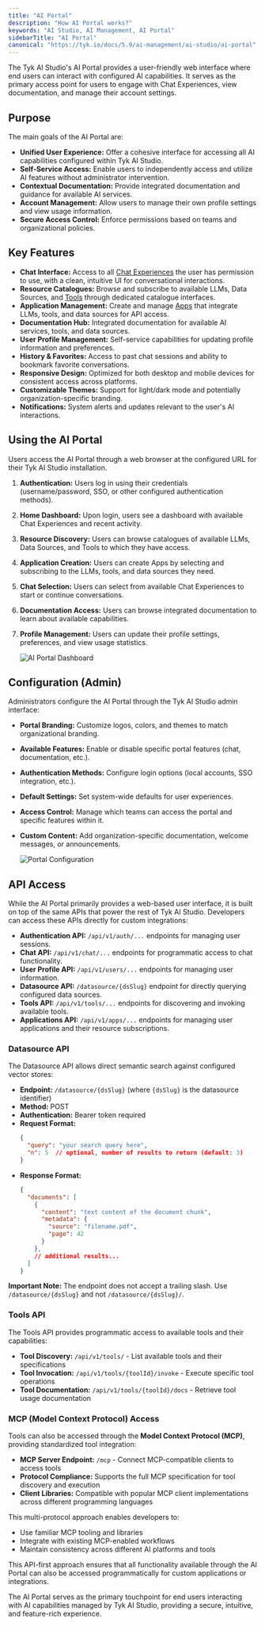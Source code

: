 ```yaml
---
title: "AI Portal"
description: "How AI Portal works?"
keywords: "AI Studio, AI Management, AI Portal"
sidebarTitle: "AI Portal"
canonical: "https://tyk.io/docs/5.9/ai-management/ai-studio/ai-portal"
---
```


The Tyk AI Studio's AI Portal provides a user-friendly web interface where end users can interact with configured AI capabilities. It serves as the primary access point for users to engage with Chat Experiences, view documentation, and manage their account settings.

## Purpose

The main goals of the AI Portal are:

*   **Unified User Experience:** Offer a cohesive interface for accessing all AI capabilities configured within Tyk AI Studio.
*   **Self-Service Access:** Enable users to independently access and utilize AI features without administrator intervention.
*   **Contextual Documentation:** Provide integrated documentation and guidance for available AI services.
*   **Account Management:** Allow users to manage their own profile settings and view usage information.
*   **Secure Access Control:** Enforce permissions based on teams and organizational policies.

## Key Features

*   **Chat Interface:** Access to all [Chat Experiences](/docs/5.9/ai-management/ai-studio/chat-interface) the user has permission to use, with a clean, intuitive UI for conversational interactions.
*   **Resource Catalogues:** Browse and subscribe to available LLMs, Data Sources, and [Tools](/docs/5.9/ai-management/ai-studio/tools) through dedicated catalogue interfaces.
*   **Application Management:** Create and manage [Apps](/docs/5.9/ai-management/ai-studio/apps) that integrate LLMs, tools, and data sources for API access.
*   **Documentation Hub:** Integrated documentation for available AI services, tools, and data sources.
*   **User Profile Management:** Self-service capabilities for updating profile information and preferences.
*   **History & Favorites:** Access to past chat sessions and ability to bookmark favorite conversations.
*   **Responsive Design:** Optimized for both desktop and mobile devices for consistent access across platforms.
*   **Customizable Themes:** Support for light/dark mode and potentially organization-specific branding.
*   **Notifications:** System alerts and updates relevant to the user's AI interactions.

## Using the AI Portal

Users access the AI Portal through a web browser at the configured URL for their Tyk AI Studio installation.

1.  **Authentication:** Users log in using their credentials (username/password, SSO, or other configured authentication methods).
2.  **Home Dashboard:** Upon login, users see a dashboard with available Chat Experiences and recent activity.
3.  **Resource Discovery:** Users can browse catalogues of available LLMs, Data Sources, and Tools to which they have access.
4.  **Application Creation:** Users can create Apps by selecting and subscribing to the LLMs, tools, and data sources they need.
5.  **Chat Selection:** Users can select from available Chat Experiences to start or continue conversations.
6.  **Documentation Access:** Users can browse integrated documentation to learn about available capabilities.
7.  **Profile Management:** Users can update their profile settings, preferences, and view usage statistics.

    <img src="/img/ai-management/ai-portal-dashboard.png" alt="AI Portal Dashboard" />

## Configuration (Admin)

Administrators configure the AI Portal through the Tyk AI Studio admin interface:

*   **Portal Branding:** Customize logos, colors, and themes to match organizational branding.
*   **Available Features:** Enable or disable specific portal features (chat, documentation, etc.).
*   **Authentication Methods:** Configure login options (local accounts, SSO integration, etc.).
*   **Default Settings:** Set system-wide defaults for user experiences.
*   **Access Control:** Manage which teams can access the portal and specific features within it.
*   **Custom Content:** Add organization-specific documentation, welcome messages, or announcements.

    <img src="/img/ai-management/ai-portal-configuration.png" alt="Portal Configuration" />

## API Access

While the AI Portal primarily provides a web-based user interface, it is built on top of the same APIs that power the rest of Tyk AI Studio. Developers can access these APIs directly for custom integrations:

*   **Authentication API:** `/api/v1/auth/...` endpoints for managing user sessions.
*   **Chat API:** `/api/v1/chat/...` endpoints for programmatic access to chat functionality.
*   **User Profile API:** `/api/v1/users/...` endpoints for managing user information.
*   **Datasource API:** `/datasource/{dsSlug}` endpoint for directly querying configured data sources.
*   **Tools API:** `/api/v1/tools/...` endpoints for discovering and invoking available tools.
*   **Applications API:** `/api/v1/apps/...` endpoints for managing user applications and their resource subscriptions.

### Datasource API

The Datasource API allows direct semantic search against configured vector stores:

*   **Endpoint:** `/datasource/{dsSlug}` (where `{dsSlug}` is the datasource identifier)
*   **Method:** POST
*   **Authentication:** Bearer token required
*   **Request Format:**
    ```json
    {
      "query": "your search query here",
      "n": 5  // optional, number of results to return (default: 3)
    }
    ```
*   **Response Format:**
    ```json
    {
      "documents": [
        {
          "content": "text content of the document chunk",
          "metadata": {
            "source": "filename.pdf",
            "page": 42
          }
        },
        // additional results...
      ]
    }
    ```

**Important Note:** The endpoint does not accept a trailing slash. Use `/datasource/{dsSlug}` and not `/datasource/{dsSlug}/`.

### Tools API

The Tools API provides programmatic access to available tools and their capabilities:

*   **Tool Discovery:** `/api/v1/tools/` - List available tools and their specifications
*   **Tool Invocation:** `/api/v1/tools/{toolId}/invoke` - Execute specific tool operations
*   **Tool Documentation:** `/api/v1/tools/{toolId}/docs` - Retrieve tool usage documentation

### MCP (Model Context Protocol) Access

Tools can also be accessed through the **Model Context Protocol (MCP)**, providing standardized tool integration:

*   **MCP Server Endpoint:** `/mcp` - Connect MCP-compatible clients to access tools
*   **Protocol Compliance:** Supports the full MCP specification for tool discovery and execution
*   **Client Libraries:** Compatible with popular MCP client implementations across different programming languages

This multi-protocol approach enables developers to:
*   Use familiar MCP tooling and libraries
*   Integrate with existing MCP-enabled workflows
*   Maintain consistency across different AI platforms and tools

This API-first approach ensures that all functionality available through the AI Portal can also be accessed programmatically for custom applications or integrations.

The AI Portal serves as the primary touchpoint for end users interacting with AI capabilities managed by Tyk AI Studio, providing a secure, intuitive, and feature-rich experience.
